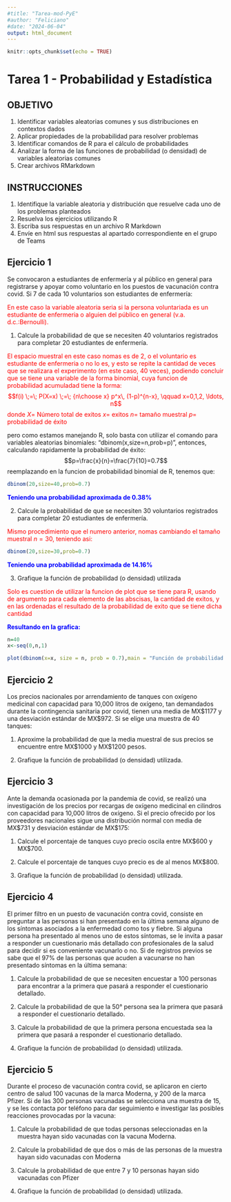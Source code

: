 ```yaml
---
#title: "Tarea-mod-PyE"
#author: "Feliciano"
#date: "2024-06-04"
output: html_document
---
```

<style>
r { color: Red }
b { color: Blue }
</style>

```r
knitr::opts_chunk$set(echo = TRUE)
```

# Tarea 1 - Probabilidad y Estadística
## OBJETIVO
1. Identificar variables aleatorias comunes y sus distribuciones en contextos dados
2. Aplicar propiedades de la probabilidad para resolver problemas
3. Identificar comandos de R para el cálculo de probabilidades
4. Analizar la forma de las funciones de probabilidad (o densidad) de variables aleatorias comunes
5. Crear archivos RMarkdown

## INSTRUCCIONES

1. Identifique la variable aleatoria y distribución que resuelve cada uno de los problemas planteados
2. Resuelva los ejercicios utilizando R
3. Escriba sus respuestas en un archivo R Markdown
4. Envíe en html sus respuestas al apartado correspondiente en el grupo de Teams

## Ejercicio 1

Se convocaron a estudiantes de enfermería y al público en general para registrarse y apoyar como voluntario en los puestos de vacunación contra covid. Si 7 de cada 10 voluntarios son estudiantes de enfermería:

<r>En este caso la variable aleatoria seria si la persona voluntariada es un estudiante de enfermeria o alguien del público en general (v.a. d.c.:Bernoulli).</r>

  1. Calcule la probabilidad de que se necesiten 40 voluntarios registrados para completar 20 estudiantes de enfermería.
  
  <r>El espacio muestral en este caso nomas es de 2, o el voluntario es estudiante de enfermeria o no lo es, y esto
  se repite la cantidad de veces que se realizara el experimento (en este caso, 40 veces), podiendo concluir que se tiene una variable
  de la forma binomial, cuya funcion de probabilidad acumuladad tiene la forma: 
  $$f(i) \;=\; P(X=x)  \;=\; {n\choose x} p^x\, (1-p)^{n-x}, \qquad x=0,1,2, \ldots, n$$
  donde $X$= Número total de exitos  $x=$ exitos  $n=$ tamaño muestral  $p=$ probabilidad de éxito
  
  pero como estamos manejando R, solo basta con utilizar el comando para variables aleatorias binomiales: "dbinom(x,size=n,prob=p)", entonces, calculando rapidamente la probabilidad de éxito:
  $$p=\frac{x}{n}=\frac{7}{10}=0.7$$
  reemplazando en la funcion de probabilidad binomial de R, tenemos que:
```r
dbinom(20,size=40,prob=0.7)
```
  
  </r>
  
  <b>Teniendo una probabilidad aproximada de 0.38%</b>
  
  2. Calcule la probabilidad de que se necesiten 30 voluntarios registrados para completar 20 estudiantes de enfermería.
  
  <r> Mismo procedimiento que el numero anterior, nomas cambiando el tamaño muestral $n=30$, teniendo asi:
```r
dbinom(20,size=30,prob=0.7)
```
  
  <b>Teniendo una probabilidad aproximada de 14.16%</b>

  3. Grafique la función de probabilidad (o densidad) utilizada
  
  <r>Solo es cuestion de utilizar la funcion de plot que se tiene para R, usando de argumento para cada elemento de las abscisas, la cantidad de exitos, y en las ordenadas el resultado de la probabilidad de exito que se tiene dicha cantidad</r>
  
  <b> Resultando en la grafica:</b>
```r
n=40
x<-seq(0,n,1)

plot(dbinom(x=x, size = n, prob = 0.7),main = "Función de probabilidad binomial",ylab = "P(X = x)", xlab = "Número de éxitos",col="blue")
```


## Ejercicio 2

Los precios nacionales por arrendamiento de tanques con oxígeno medicinal con capacidad para 10,000 litros de oxígeno, tan demandados durante la contingencia sanitaria por covid, tienen una media de MX$1177 y una desviación estándar de MX$972. Si se elige una muestra de 40 tanques:

  1. Aproxime la probabilidad de que la media muestral de sus precios se encuentre entre MX$1000 y MX$1200 pesos.

  2. Grafique la función de probabilidad (o densidad) utilizada.

## Ejercicio 3

Ante la demanda ocasionada por la pandemia de covid, se realizó una investigación de los precios por recargas de oxígeno medicinal en cilindros con capacidad para 10,000 litros de oxígeno. Si el precio ofrecido por los proveedores nacionales sigue una distribución normal con media de MX$731 y desviación estándar de MX$175:

  1. Calcule el porcentaje de tanques cuyo precio oscila entre MX$600 y MX$700.

  2. Calcule el porcentaje de tanques cuyo precio es de al menos MX$800.

  3. Grafique la función de probabilidad (o densidad) utilizada.

## Ejercicio 4

El primer filtro en un puesto de vacunación contra covid, consiste en preguntar a las personas si han presentado en la última semana alguno de los síntomas asociados a la enfermedad como tos y fiebre. Si alguna persona ha presentado al menos uno de estos síntomas, se le invita a pasar a responder un cuestionario más detallado con profesionales de la salud para decidir si es conveniente vacunarlo o no. Si de registros previos se sabe que el 97% de las personas que acuden a vacunarse no han presentado síntomas en la última semana:

  1. Calcule la probabilidad de que se necesiten encuestar a 100 personas para encontrar a la primera que pasará a responder el cuestionario detallado.

  2. Calcule la probabilidad de que la 50° persona sea la primera que pasará a responder el cuestionario detallado.

  3. Calcule la probabilidad de que la primera persona encuestada sea la primera que pasará a responder el cuestionario detallado.

  4. Grafique la función de probabilidad (o densidad) utilizada.

## Ejercicio 5

Durante el proceso de vacunación contra covid, se aplicaron en cierto centro de salud 100 vacunas de la marca Moderna, y 200 de la marca Pfizer. Si de las 300 personas vacunadas se selecciona una muestra de 15, y se les contacta por teléfono para dar seguimiento e investigar las posibles reacciones provocadas por la vacuna:

  1. Calcule la probabilidad de que todas personas seleccionadas en la muestra hayan sido vacunadas con la vacuna Moderna.

  2. Calcule la probabilidad de que dos o más de las personas de la muestra hayan sido vacunadas con Moderna

  3. Calcule la probabilidad de que entre 7 y 10 personas hayan sido vacunadas con Pfizer

  4. Grafique la función de probabilidad (o densidad) utilizada.

